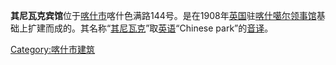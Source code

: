 {{unreferenced|time=2014-12-01T01:39:56+00:00}}
'''其尼瓦克宾馆'''位于[[喀什市|喀什市]]喀什色满路144号。是在1908年[[英国|英国]]驻[[喀什噶尔|喀什噶尔]][[领事馆|领事馆]]基础上扩建而成的。其名称“[[其尼瓦克|其尼瓦克]]”取[[英语|英语]]“Chinese park”的[[音译|音译]]。

[[Category:喀什市建筑|Category:喀什市建筑]]